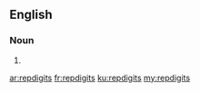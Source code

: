 ==English==

===Noun===
{{head|en}}

# {{plural of|repdigit}}

[[ar:repdigits]]
[[fr:repdigits]]
[[ku:repdigits]]
[[my:repdigits]]